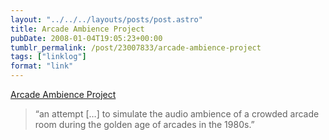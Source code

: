 ```yaml
---
layout: "../../../layouts/posts/post.astro"
title: Arcade Ambience Project
pubDate: 2008-01-04T19:05:23+00:00
tumblr_permalink: /post/23007833/arcade-ambience-project
tags: ["linklog"]
format: "link"
---
```


[Arcade Ambience Project][1]

> &ldquo;an attempt [&hellip;] to simulate the audio ambience of a crowded arcade room during the golden age of arcades in the 1980s.&rdquo;

[1]: http://arcade.hofle.com/

